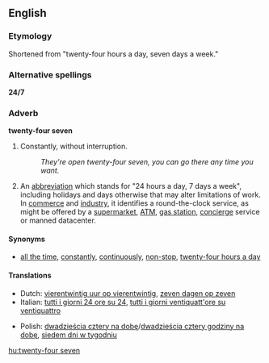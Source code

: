 ==English==

===Etymology===
Shortened from "twenty-four hours a day, seven days a week."

===Alternative spellings===
'''24/7'''

===Adverb===
'''twenty-four seven'''

# {{colloquial}} Constantly, without interruption.
#:''They're open twenty-four seven, you can go there any time you want.''
# An [[w:abbreviation|abbreviation]] which stands for "24 hours a day, 7 days a week", including holidays and days otherwise that may alter limitations of work.  In [[w:commerce|commerce]] and [[w:industry|industry]], it identifies a round-the-clock service, as might be offered by a [[w:supermarket|supermarket]], [[w:ATM|ATM]], [[w:Filling station|gas station]], [[w:concierge|concierge]] service or manned datacenter.

====Synonyms====
*[[all the time]], [[constantly]], [[continuously]], [[non-stop]], [[twenty-four hours a day]]

====Translations====
{{trans-top}}
*Dutch: [[vierentwintig uur op vierentwintig]], [[zeven dagen op zeven]]
*Italian: [[tutti i giorni 24 ore su 24]], [[tutti i giorni ventiquatt'ore su ventiquattro]]
{{trans-mid}}
*Polish: [[dwadzieścia cztery na dobę]]/[[dwadzieścia cztery godziny na dobę]], [[siedem dni w tygodniu]]
{{trans-bottom}}

[[hu:twenty-four seven]]